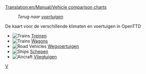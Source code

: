 [[Translation:en/Manual/Vehicle comparison charts]]

:''Terug naar [[nl/Manual/Base Set/Vehicles/Voertuigen|voertuigen]]''

De kaart voor de verschillende klimaten en voertuigen in OpenTTD

*[[File:en/manual html m16a497ce.png|Trains]] [[nl/Manual/Base Set/Vehicles/Vergelijkingstabel locomotieven|Treinen]]
*[[File:en/manual html m16a497ce.png|Trains]] [[nl/Manual/Base Set/Vehicles/Vergelijkingstabel wagons|Wagons]]
*[[File:en/manual html m3518e48c.png|Road Vehicles]] [[en/Road Comparison|Wegvoertuigen]]
*[[File:en/manual html 53123a33.png|Ships]] [[nl/vergelijkingstabel schepen|Schepen]]
*[[File:en/manual html 442702e6.png|Aircraft]] [[en/Manual/Base Set/Vehicles/Air Comparison|Vliegtuigen]]

[[Category:nl/Voertuigen|V]]
